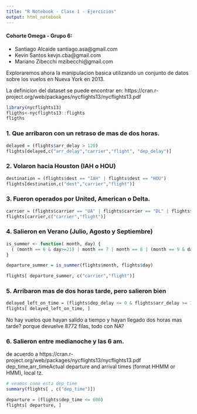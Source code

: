 ---
title: "R Notebook - Clase 1 - Ejercicios"
output: html_notebook
---

#### Cohorte Omega - Grupo 6:
- Santiago Alcaide	santiago.asa@gmail.com
- Kevin Santos	kevjn.cba@gmail.com
- Mariano Zibecchi	mzibecchi@gmail.com


Exploraremos ahora la manipulacion basica utilizando un conjunto de datos sobre los vuelos en Nueva York en 2013.  

La definicion del dataset se puede encontrar en:
https://cran.r-project.org/web/packages/nycflights13/nycflights13.pdf  


```{r echo=TRUE}
library(nycflights13)
fligths<-nycflights13::flights
fligths
```


### 1. Que arribaron con un retraso de mas de dos horas.

```{r echo=TRUE}

delayed = (flights$arr_delay > 120)
flights[delayed,c("arr_delay","carrier","flight", "dep_delay")]

```

### 2. Volaron hacia Houston (IAH o HOU)

```{r echo=TRUE}
destination = (flights$dest == "IAH" | flights$dest == "HOU")
flights[destination,c("dest","carrier","flight")]

```
### 3. Fueron operados por United, American o Delta.

```{r echo=TRUE}
carrier = (flights$carrier == "UA" | flights$carrier == "DL" | flights$carrier == "AA")
flights[carrier,c("carrier","flight")]

```

### 4. Salieron en Verano (Julio, Agosto y Septiembre)


```{r echo=TRUE}

is_summer <- function( month, day) {
  ( (month == 6 & day>=21) | month == 7 | month == 8 | (month == 9 & day <= 21) )
}

departure_summer = is_summer(flights$month, flights$day)

flights[ departure_summer, c("carrier","flight")]

```

### 5. Arribaron mas de dos horas tarde, pero salieron bien

```{r echo=TRUE}

delayed_left_on_time = (flights$dep_delay <= 0 & flights$arr_delay >= 120)
flights[ delayed_left_on_time, ]

```

No hay vuelos que hayan salido a tiempo y hayan llegado dos horas mas tarde?
porque devuelve 8772 filas, todo con NA?

### 6. Salieron entre medianoche y las 6 am.

de acuerdo a https://cran.r-project.org/web/packages/nycflights13/nycflights13.pdf  
dep_time,arr_timeActual departure and arrival times (format HHMM or HMM), local tz.


```{r echo=TRUE}
# veamos como esta dep_time
summary(flights[ , c("dep_time")])
```

```{r echo=TRUE}

departure = (flights$dep_time <= 600)
flights[ departure, ]

```

